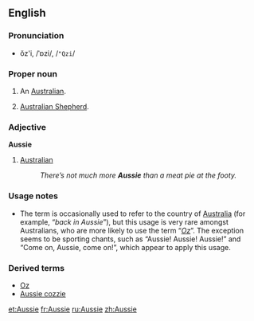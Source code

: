 ==English==

{{wikipedia}}

===Pronunciation===
*ŏz'i, /ˈɒzi/, /<tt>"Qzi</tt>/

===Proper noun===
{{en-noun}}

# {{UK|colloquial}} An [[Australian]].
# {{slang}} [[Australian Shepherd]].

===Adjective===
'''Aussie'''

# [[Australian]]
#: ''There’s not much more '''Aussie''' than a meat pie at the footy.''

===Usage notes===
*The term is occasionally used to refer to the country of [[Australia]] (for example, “''back in Aussie''”), but this usage is very rare amongst Australians, who are more likely to use the term “''[[Oz]]''”. The exception seems to be sporting chants, such as “Aussie! Aussie! Aussie!” and “Come on, Aussie, come on!”, which appear to apply this usage.

===Derived terms===
*[[Oz]]
*[[Aussie cozzie]]

[[et:Aussie]]
[[fr:Aussie]]
[[ru:Aussie]]
[[zh:Aussie]]